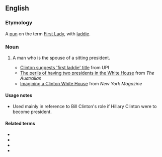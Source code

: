 ==English==

===Etymology===
A [[pun]] on the term [[First Lady]], with [[laddie]].

===Noun===
{{en-noun|head=[[first|First]] [[laddie|Laddie]]}}

# {{lb|en|US|humorous}} A man who is the spouse of a sitting president.
#* [http://www.upi.com/NewsTrack/Quirks/2007/09/06/clinton_suggests_first_laddie_title/4634/ Clinton suggests 'first laddie' title] from UPI
#* [http://www.theaustralian.news.com.au/story/0,25197,22909553-20261,00.html The perils of having two presidents in the White House] from ''The Australian''
#* [http://nymag.com/news/politics/38362/ Imagining a Clinton White House] from ''New York Magazine''
#: {{syn|en|First Gentleman|First Guy|First Husband|First Lord|First Man}}

====Usage notes====
* Used mainly in reference to Bill Clinton's role if Hillary Clinton were to become president.

====Related terms====
* {{l|en|First Gentleman}}
* {{l|en|First Daughter}}
* {{l|en|First Family}}
* {{l|en|First Lady}}
{{C|en|Male people|Politics}}